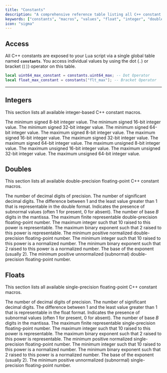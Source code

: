 ```yaml
---
title: "Constants"
description: "A comprehensive reference table listing all C++ constant macros and their equivalent values available for use within the Lua environment."
keywords: ["constants", "macros", "values", "float", "integer", "double", "int", "lua", "c++", "reference", "table", "data"]
icon: "sigma"
---
```


## Access

All C++ constants are exposed to your Lua script via a single global table named **`constants`**. You access individual values by using the dot (`.`) or bracket (`[]`) operator on this table.

```lua Constant Usage Example
local uint64_max_constant = constants.uint64_max; -- Dot Operator
local float_max_constant = constants["flt_max"]; -- Bracket Operator
```

---

## Integers

This section lists all available integer-based C++ constant macros.

<ParamField path="int8_min" type="number"> The minimum signed 8-bit integer value.</ParamField>
<ParamField path="int16_min" type="number"> The minimum signed 16-bit integer value.</ParamField>
<ParamField path="int32_min" type="number"> The minimum signed 32-bit integer value.</ParamField>
<ParamField path="int64_min" type="number"> The minimum signed 64-bit integer value.</ParamField>
<ParamField path="int8_max" type="number"> The maximum signed 8-bit integer value.</ParamField>
<ParamField path="int16_max" type="number"> The maximum signed 16-bit integer value.</ParamField>
<ParamField path="int32_max" type="number"> The maximum signed 32-bit integer value.</ParamField>
<ParamField path="int64_max" type="number"> The maximum signed 64-bit integer value.</ParamField>
<ParamField path="uint8_max" type="number"> The maximum unsigned 8-bit integer value.</ParamField>
<ParamField path="uint16_max" type="number"> The maximum unsigned 16-bit integer value.</ParamField>
<ParamField path="uint32_max" type="number"> The maximum unsigned 32-bit integer value.</ParamField>
<ParamField path="uint64_max" type="number"> The maximum unsigned 64-bit integer value.</ParamField>

## Doubles

This section lists all available double-precision floating-point C++ constant macros.

<ParamField path="dbl_decimal_dig" type="number"> The number of decimal digits of precision.</ParamField>
<ParamField path="dbl_dig" type="number"> The number of significant decimal digits.</ParamField>
<ParamField path="dbl_epsilon" type="number"> The difference between $1$ and the least value greater than $1$ that is representable in the double format.</ParamField>
<ParamField path="dbl_has_subnorm" type="number"> Indicates the presence of subnormal values (often $1$ for present, $0$ for absent).</ParamField>
<ParamField path="dbl_mant_dig" type="number"> The number of base $B$ digits in the mantissa.</ParamField>
<ParamField path="dbl_max" type="number"> The maximum finite representable double-precision floating-point number.</ParamField>
<ParamField path="dbl_max_10_exp" type="number"> The maximum integer such that $10$ raised to this power is representable.</ParamField>
<ParamField path="dbl_max_exp" type="number"> The maximum binary exponent such that $2$ raised to this power is representable.</ParamField>
<ParamField path="dbl_min" type="number"> The minimum positive normalized double-precision floating-point number.</ParamField>
<ParamField path="dbl_min_10_exp" type="number"> The minimum integer such that $10$ raised to this power is a normalized number.</ParamField>
<ParamField path="dbl_min_exp" type="number"> The minimum binary exponent such that $2$ raised to this power is a normalized number.</ParamField>
<ParamField path="dbl_radix" type="number"> The base of the exponent (usually $2$).</ParamField>
<ParamField path="dbl_true_min" type="number"> The minimum positive unnormalized (subnormal) double-precision floating-point number.</ParamField>

## Floats

This section lists all available single-precision floating-point C++ constant macros.

<ParamField path="flt_decimal_dig" type="number"> The number of decimal digits of precision.</ParamField>
<ParamField path="flt_dig" type="number"> The number of significant decimal digits.</ParamField>
<ParamField path="flt_epsilon" type="number"> The difference between $1$ and the least value greater than $1$ that is representable in the float format.</ParamField>
<ParamField path="flt_has_subnorm" type="number"> Indicates the presence of subnormal values (often $1$ for present, $0$ for absent).</ParamField>
<ParamField path="flt_mant_dig" type="number"> The number of base $B$ digits in the mantissa.</ParamField>
<ParamField path="flt_max" type="number"> The maximum finite representable single-precision floating-point number.</ParamField>
<ParamField path="flt_max_10_exp" type="number"> The maximum integer such that $10$ raised to this power is representable.</ParamField>
<ParamField path="flt_max_exp" type="number"> The maximum binary exponent such that $2$ raised to this power is representable.</ParamField>
<ParamField path="flt_min" type="number"> The minimum positive normalized single-precision floating-point number.</ParamField>
<ParamField path="flt_min_10_exp" type="number"> The minimum integer such that $10$ raised to this power is a normalized number.</ParamField>
<ParamField path="flt_min_exp" type="number"> The minimum binary exponent such that $2$ raised to this power is a normalized number.</ParamField>
<ParamField path="flt_radix" type="number"> The base of the exponent (usually $2$).</ParamField>
<ParamField path="flt_true_min" type="number"> The minimum positive unnormalized (subnormal) single-precision floating-point number.</ParamField>